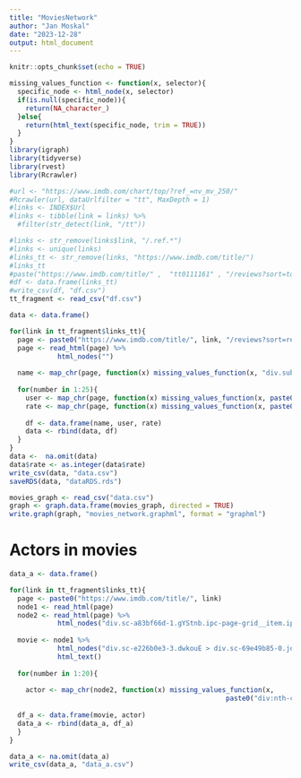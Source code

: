 ```yaml
---
title: "MoviesNetwork"
author: "Jan Moskal"
date: "2023-12-28"
output: html_document
---
```


```r
knitr::opts_chunk$set(echo = TRUE)
```

```r
missing_values_function <- function(x, selector){
  specific_node <- html_node(x, selector)
  if(is.null(specific_node)){
    return(NA_character_)
  }else{
    return(html_text(specific_node, trim = TRUE))
  }
}
library(igraph)
library(tidyverse)
library(rvest)
library(Rcrawler)
```

```r
#url <- "https://www.imdb.com/chart/top/?ref_=nv_mv_250/"
#Rcrawler(url, dataUrlfilter = "tt", MaxDepth = 1)
#links <- INDEX$Url
#links <- tibble(link = links) %>%
  #filter(str_detect(link, "/tt"))
```

```r
#links <- str_remove(links$link, "/.ref.*")
#links <- unique(links)
#links_tt <- str_remove(links, "https://www.imdb.com/title/")
#links_tt
#paste("https://www.imdb.com/title/" ,  "tt0111161" , "/reviews?sort=totalVotes&dir=desc&ratingFilter=0", sep = "")
#df <- data.frame(links_tt)
#write_csv(df, "df.csv")
tt_fragment <- read_csv("df.csv")
```


```r
data <- data.frame()

for(link in tt_fragment$links_tt){
  page <- paste0("https://www.imdb.com/title/", link, "/reviews?sort=reviewVolume&dir=desc&ratingFilter=0")
  page <- read_html(page) %>% 
            html_nodes("")
  
  name <- map_chr(page, function(x) missing_values_function(x, "div.subpage_title_block > div > div > h3 > a"))
  
  for(number in 1:25){
    user <- map_chr(page, function(x) missing_values_function(x, paste0("div.lister > div.lister-list > div:nth-child(", number, ") > div.review-container > div.lister-item-content > div.display-name-date > span.display-name-link > a"))) 
    rate <- map_chr(page, function(x) missing_values_function(x, paste0("div.lister > div.lister-list > div:nth-child(", number, ") > div.review-container > div.lister-item-content > div.ipl-ratings-bar > span > span:nth-child(2)"))) 
                    
    df <- data.frame(name, user, rate)
    data <- rbind(data, df)
  }
}
data <-  na.omit(data)
data$rate <- as.integer(data$rate)
write_csv(data, "data.csv")
saveRDS(data, "dataRDS.rds")
```

```r
movies_graph <- read_csv("data.csv")
graph <- graph.data.frame(movies_graph, directed = TRUE)
write.graph(graph, "movies_network.graphml", format = "graphml")
```



# Actors in movies
```r
data_a <- data.frame()

for(link in tt_fragment$links_tt){
  page <- paste0("https://www.imdb.com/title/", link)
  node1 <- read_html(page)
  node2 <- read_html(page) %>% 
            html_nodes("div.sc-a83bf66d-1.gYStnb.ipc-page-grid__item.ipc-page-grid__item--span-2 > section.ipc-page-section.ipc-page-section--base.sc-bfec09a1-0.jgUBLM.title-cast.title-cast--movie.celwidget > div.ipc-shoveler.ipc-shoveler--base.ipc-shoveler--page0.title-cast__grid > div.ipc-sub-grid.ipc-sub-grid--page-span-2.ipc-sub-grid--wraps-at-above-l.ipc-shoveler__grid")
  
  movie <- node1 %>% 
            html_nodes("div.sc-e226b0e3-3.dwkouE > div.sc-69e49b85-0.jqlHBQ > h1 > span") %>% 
            html_text()
  
  for(number in 1:20){
    
    actor <- map_chr(node2, function(x) missing_values_function(x,
                                                      paste0("div:nth-child(", number, ") > div.sc-bfec09a1-7.gWwKlt > a")))
    
  df_a <- data.frame(movie, actor)
  data_a <- rbind(data_a, df_a)
  }
}

data_a <- na.omit(data_a)
write_csv(data_a, "data_a.csv")

```



